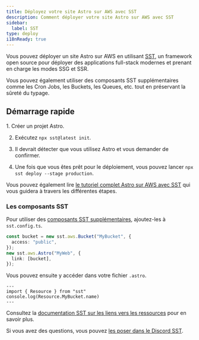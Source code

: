 ```yaml
---
title: Déployez votre site Astro sur AWS avec SST
description: Comment déployer votre site Astro sur AWS avec SST
sidebar:
  label: SST
type: deploy
i18nReady: true
---
```


Vous pouvez déployer un site Astro sur AWS en utilisant [SST](https://sst.dev), un framework open source pour déployer des applications full-stack modernes et prenant en charge les modes SSG et SSR.

Vous pouvez également utiliser des composants SST supplémentaires comme les Cron Jobs, les Buckets, les Queues, etc. tout en préservant la sûreté du typage.

## Démarrage rapide

<Steps>
1. Créer un projet Astro.

2. Exécutez `npx sst@latest init`.

3. Il devrait détecter que vous utilisez Astro et vous demander de confirmer.

4. Une fois que vous êtes prêt pour le déploiement, vous pouvez lancer `npx sst deploy --stage production`.
</Steps>

Vous pouvez également lire [le tutoriel complet Astro sur AWS avec SST](https://sst.dev/docs/start/aws/astro) qui vous guidera à travers les différentes étapes.

### Les composants SST

Pour utiliser des [composants SST supplémentaires](https://sst.dev/docs/), ajoutez-les à `sst.config.ts`.

```ts {1} {5} title="sst.config.ts"
const bucket = new sst.aws.Bucket("MyBucket", {
  access: "public",
});
new sst.aws.Astro("MyWeb", {
  link: [bucket],
});
```

Vous pouvez ensuite y accéder dans votre fichier `.astro`.

```astro
---
import { Resource } from "sst"
console.log(Resource.MyBucket.name)
---
```

Consultez la [documentation SST sur les liens vers les ressources](https://sst.dev/docs/linking) pour en savoir plus.

Si vous avez des questions, vous pouvez [les poser dans le Discord SST](https://discord.gg/sst).
